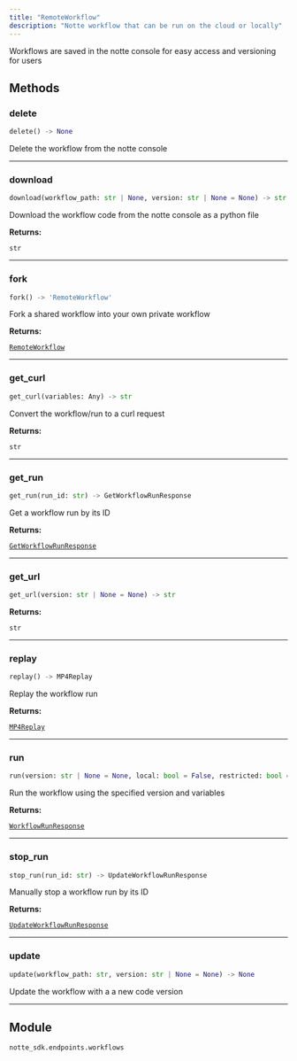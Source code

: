 ```yaml
---
title: "RemoteWorkflow"
description: "Notte workflow that can be run on the cloud or locally"
---
```




Workflows are saved in the notte console for easy access and versioning for users

## Methods

### delete

```python
delete() -> None
```

Delete the workflow from the notte console

---

### download

```python
download(workflow_path: str | None, version: str | None = None) -> str
```

Download the workflow code from the notte console as a python file

**Returns:**

`str`

---

### fork

```python
fork() -> 'RemoteWorkflow'
```

Fork a shared workflow into your own private workflow

**Returns:**

[`RemoteWorkflow`](/sdk-reference/misc/remoteworkflow)

---

### get_curl

```python
get_curl(variables: Any) -> str
```

Convert the workflow/run to a curl request

**Returns:**

`str`

---

### get_run

```python
get_run(run_id: str) -> GetWorkflowRunResponse
```

Get a workflow run by its ID

**Returns:**

[`GetWorkflowRunResponse`](/sdk-reference/misc/getworkflowrunresponse)

---

### get_url

```python
get_url(version: str | None = None) -> str
```

**Returns:**

`str`

---

### replay

```python
replay() -> MP4Replay
```

Replay the workflow run

**Returns:**

[`MP4Replay`](/sdk-reference/misc/mp4replay)

---

### run

```python
run(version: str | None = None, local: bool = False, restricted: bool = True, timeout: int | None = None, stream: bool = True, raise_on_failure: bool = True, workflow_run_id: str | None = None, log_callback: Callable[[str], None] | None = None, variables: Any) -> WorkflowRunResponse
```

Run the workflow using the specified version and variables

**Returns:**

[`WorkflowRunResponse`](/sdk-reference/misc/workflowrunresponse)

---

### stop_run

```python
stop_run(run_id: str) -> UpdateWorkflowRunResponse
```

Manually stop a workflow run by its ID

**Returns:**

[`UpdateWorkflowRunResponse`](/sdk-reference/misc/updateworkflowrunresponse)

---

### update

```python
update(workflow_path: str, version: str | None = None) -> None
```

Update the workflow with a a new code version

---



## Module

`notte_sdk.endpoints.workflows`
